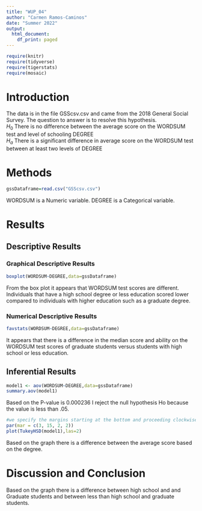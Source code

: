 ```yaml
---
title: "WUP_04"
author: "Carmen Ramos-Caminos"
date: "Summer 2022"
output:
  html_document:
    df_print: paged
---
```


```r
require(knitr)
require(tidyverse)
require(tigerstats)
require(mosaic)
```

# Introduction

<!--In this section you explain what you are trying to show.  Where did the data come from?  What is the research or other question you are trying to answer?!-->

The data is in the file GSScsv.csv and came from the 2018 General Social Survey.  The question to answer is to resolve this hypothesis.  
$H_0$ There is no difference between the average score on the WORDSUM test and level of schooling DEGREE  
$H_a$ There is a significant difference in average score on the WORDSUM test between at least two levels of DEGREE  

# Methods

<!--Decide on your methods:  use "variable analysis" or other appropriate descriptors.  Make sure to choose at least one graphical method and at least one numerical method.!-->

```r
gssDataframe=read.csv("GSScsv.csv")
```

WORDSUM is a Numeric variable. DEGREE is a Categorical variable.  

# Results

<!--Divide this section into two sub-sections:  One for your descriptive  results and one for your inferential results.!-->

## Descriptive Results

### Graphical Descriptive Results

<!--Graphical results here.  Make sure to show your code.  Provide appropriate labels for axes, giving units if possible, and provide a good title for the graph, too.  Use the graphical results to describe the patterns if any that exist in the data as focused toward the research question!-->

```r
boxplot(WORDSUM~DEGREE,data=gssDataframe)
```

From the box plot it appears that WORDSUM test scores are different. Individuals that have a high school degree or less education scored lower compared to individuals with higher education such as a graduate degree.    

### Numerical Descriptive Results

<!--Numerical results go here. Use the numerical results to describe the patterns if any that exist in the data as focused toward the research question!-->

```r
favstats(WORDSUM~DEGREE,data=gssDataframe)
```

It appears that there is a difference in the median score and ability on the WORDSUM test scores of graduate students versus students with high school or less education.

## Inferential Results

<!--State hypothesis clearly.  Make sure your discussion of the inferential test covers all the aspects that the test output produces, such as test statistic, p-value etc.  Make a decision about the null hypothesis, explain the assumptions on which the selected test/procedure was based, and why the chosen procedure satisfys the assumptions and is appropriate to answer the research question!-->

```r
model1 <- aov(WORDSUM~DEGREE,data=gssDataframe)
summary.aov(model1)
```

Based on the  P-value is 0.000236 I reject the null hypothesis Ho
because the value is less than .05.



```r
#we specify the margins starting at the bottom and proceeding clockwise - thus 8.7 is the left side margin to hold the names of the factors
par(mar = c(3, 15, 2, 2))
plot(TukeyHSD(model1),las=2)
```

Based on the graph there is a difference between the average score based on the degree.  
 
# Discussion and Conclusion

<!--Discussion and conclusion here.  If you found a relationship be sure to consider whether the relationship occurs because one of the variavbles causes the other, or whether they perhasps are related for some other reason.  Watch the chapter 6 videos from the GeorgeTown videos collection.!-->


Based on the graph there is a difference between high school and and Graduate students and between less than high school and graduate students. 
